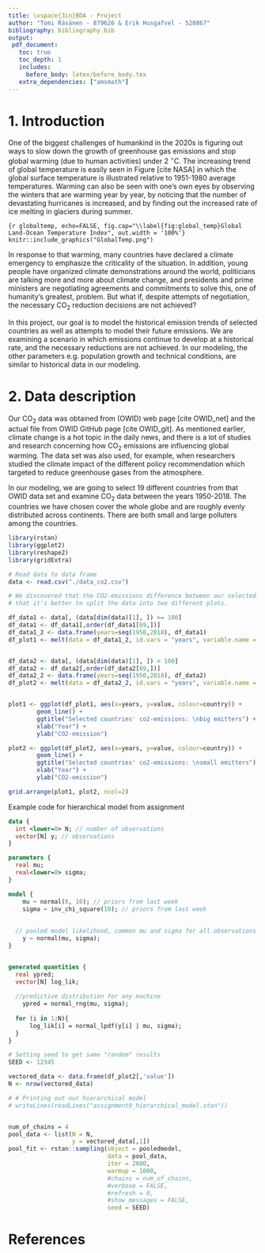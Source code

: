 ```yaml
---
title: \vspace{3in}BDA - Project
author: "Tomi Räsänen - 879626 & Erik Husgafvel - 528867"
bibliography: bibliography.bib
output:
 pdf_document:
   toc: true
   toc_depth: 1
   includes:
     before_body: latex/before_body.tex
   extra_dependencies: ["amsmath"]
---
```


\newpage


# 1. Introduction

One of the biggest challenges of humankind in the 2020s is figuring out ways to slow down the growth of greenhouse gas emissions and stop global warming (due to human activities) under 2 $^{\circ}$C. The increasing trend of global temperature is easily seen in Figure \ref{fig:global_temp} [cite NASA] in which the global surface temperature is illustrated relative to 1951-1980 average temperatures. Warming can also be seen with one's own eyes by observing the winters that are warming year by year, by noticing that the number of devastating hurricanes is increased, and by finding out the increased rate of ice melting in glaciers during summer.

```{r globaltemp, echo=FALSE, fig.cap="\\label{fig:global_temp}Global Land-Ocean Temperature Index", out.width = '100%'}
knitr::include_graphics("GlobalTemp.png")
```

In response to that warming, many countries have declared a climate emergency to emphasize the criticality of the situation. In addition, young people have organized climate demonstrations around the world, politicians are talking more and more about climate change, and presidents and prime ministers are negotiating agreements and commitments to solve this, one of humanity’s greatest, problem.  But what if, despite attempts of negotiation, the necessary CO$_2$ reduction decisions are not achieved?

In this project, our goal is to model the historical emission trends of selected countries as well as attempts to model their future emissions. We are examining a scenario in which emissions continue to develop at a historical rate, and the necessary reductions are not achieved. In our modeling, the other parameters e.g. population growth and technical conditions, are similar to historical data in our modeling. 


# 2. Data description


Our CO$_2$ data was obtained from \textit{Our World in Data} (OWID) web page [cite OWID_net] and the actual \textit{CSV} file from OWID GitHub page [cite OWID_git]. As mentioned earlier, climate change is a hot topic in the daily news, and there is a lot of studies and research concerning how CO$_2$ emissions are influencing global warming. The data set was also used, for example, when researchers studied the climate impact of the different policy recommendation which targeted to reduce greenhouse gases from the atmosphere.

In our modeling, we are going to select 19 different countries from that OWID data set and examine CO$_2$ data between the years 1950-2018. The countries we have chosen cover the whole globe and are roughly evenly distributed across continents. There are both small and large polluters among the countries.

```r
library(rstan)
library(ggplot2)
library(reshape2)
library(gridExtra)
```

```r
# Read data to data frame
data <- read.csv("./data_co2.csv")

# We discovered that the CO2-emissions difference between our selected countries is so vast
# that it's better to split the data into two different plots.

df_data1 <- data[, (data[dim(data)[1], ]) >= 100]
df_data1 <- df_data1[,order(df_data1[69,])]
df_data1_2 <- data.frame(years=seq(1950,2018), df_data1)
df_plot1 <- melt(data = df_data1_2, id.vars = "years", variable.name = "country")


df_data2 <- data[, (data[dim(data)[1], ]) < 100]
df_data2 <- df_data2[,order(df_data2[69,])]
df_data2_2 <- data.frame(years=seq(1950,2018), df_data2)
df_plot2 <- melt(data = df_data2_2, id.vars = "years", variable.name = "country")


plot1 <- ggplot(df_plot1, aes(x=years, y=value, colour=country)) +
        geom_line() +
        ggtitle("Selected countries' co2-emissions: \nbig emitters") +
        xlab("Year") +
        ylab("CO2-emission")

plot2 <- ggplot(df_plot2, aes(x=years, y=value, colour=country)) +
        geom_line() +
        ggtitle("Selected countries' co2-emissions: \nsmall emitters") +
        xlab("Year") +
        ylab("CO2-emission")

grid.arrange(plot1, plot2, ncol=2)

```




Example code for hierarchical model from assignment


```stan
data {
  int <lower=0> N; // number of observations
  vector[N] y; // observations
}

parameters {
  real mu;
  real<lower=0> sigma;
}

model {
    mu ~ normal(0, 10); // priors from last week
    sigma ~ inv_chi_square(10); // priors from last week
  
  
  // pooled model likelihood, common mu and sigma for all observations
    y ~ normal(mu, sigma);
}


generated quantities {
  real ypred;
  vector[N] log_lik;
  
  //predictive distribution for any machine
    ypred = normal_rng(mu, sigma);
  
  for (i in 1:N){
      log_lik[i] = normal_lpdf(y[i] | mu, sigma);
  }
}

```



```r
# Setting seed to get same "random" results
SEED <- 12345

vectored_data <- data.frame(df_plot2[,'value'])
N <- nrow(vectored_data)

# # Printing out our hierarchical model
# writeLines(readLines("assignment9_hierarchical_model.stan"))


num_of_chains = 4
pool_data <- list(N = N,
                  y = vectored_data[,1])
pool_fit <- rstan::sampling(object = pooledmodel,
                            data = pool_data,
                            iter = 2000,
                            warmup = 1000,
                            #chains = num_of_chains,
                            #verbose = FALSE,
                            #refresh = 0,
                            #show_messages = FALSE,
                            seed = SEED)
```

# References


